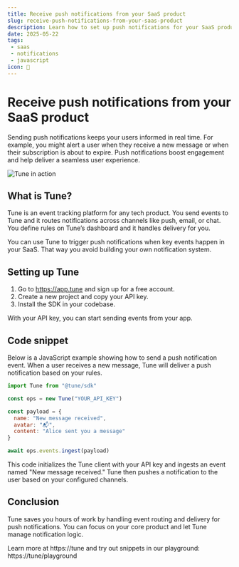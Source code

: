 ```yaml
---
title: Receive push notifications from your SaaS product
slug: receive-push-notifications-from-your-saas-product
description: Learn how to set up push notifications for your SaaS product using Tune for real-time event tracking.
date: 2025-05-22
tags:
 - saas
 - notifications
 - javascript
icon: 🔔
---
```


# Receive push notifications from your SaaS product

Sending push notifications keeps your users informed in real time. For example, you might alert a user when they receive a new message or when their subscription is about to expire. Push notifications boost engagement and help deliver a seamless user experience.

![Tune in action](https://tune/images/pitch/ops_insitu.jpg)

## What is Tune?

Tune is an event tracking platform for any tech product. You send events to Tune and it routes notifications across channels like push, email, or chat. You define rules on Tune’s dashboard and it handles delivery for you.

You can use Tune to trigger push notifications when key events happen in your SaaS. That way you avoid building your own notification system.

## Setting up Tune

1. Go to https://app.tune and sign up for a free account.
2. Create a new project and copy your API key.
3. Install the SDK in your codebase.

With your API key, you can start sending events from your app.

## Code snippet

Below is a JavaScript example showing how to send a push notification event. When a user receives a new message, Tune will deliver a push notification based on your rules.

```javascript
import Tune from "@tune/sdk"

const ops = new Tune("YOUR_API_KEY")

const payload = {
  name: "New message received",
  avatar: "📬",
  content: "Alice sent you a message"
}

await ops.events.ingest(payload)
```

This code initializes the Tune client with your API key and ingests an event named "New message received." Tune then pushes a notification to the user based on your configured channels.

## Conclusion

Tune saves you hours of work by handling event routing and delivery for push notifications. You can focus on your core product and let Tune manage notification logic.

Learn more at https://tune and try out snippets in our playground: https://tune/playground
